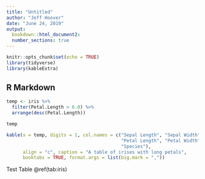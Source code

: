 ```yaml
---
title: "Untitled"
author: "Jeff Hoover"
date: "June 24, 2019"
output: 
  bookdown::html_document2:
  number_sections: true
---
```


```r
knitr::opts_chunk$set(echo = TRUE)
library(tidyverse)
library(kableExtra)
```

## R Markdown

```r
temp <- iris %>%
  filter(Petal.Length > 6.0) %>%
  arrange(desc(Petal.Length))

temp
```

```r
kable(x = temp, digits = 1, col.names = c("Sepal Length", "Sepal Width", 
                                          "Petal Length", "Petal Width", 
                                          "Species"), 
      align = "c", caption = "A table of irises with long petals", 
      booktabs = TRUE, format.args = list(big.mark = ","))
```

Test Table \@ref(tab:iris)
